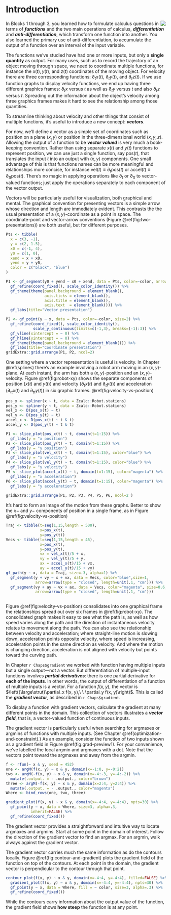 # Introduction {- #block4-intro .nonumber}

<div style="float:right;">[![](www/icons/edit.png)](https://github.com/ProjectMOSAIC/MOSAIC-Calculus/blob/main/Block-4/B4-introduction.Rmd)</div>

In Blocks 1 through 3, you learned how to formulate calculus questions in terms of ***functions*** and the two main operations of calculus, ***differentiation*** and ***anti-differentiation***, which transform one function into another. You also learned the primary use of anti-differentiation, to accumulate the output of a function over an interval of the input variable.

The functions we've studied have had one or more inputs, but only a **single quantity** as output. For many uses, such as to record the trajectory of an object moving through space, we need to coordinate multiple functions, for instance the $x(t), y(t)$, and $z(t)$ coordinates of the moving object. For velocity there are three corresponding functions: $\partial_t x(t)$, $\partial_t y(t)$, and $\partial_t z(t)$. If we use function graphs to display velocity functions, we end up having three different graphics frames: $\partial_t x$ versus $t$ as well as $\partial_t y$ versus $t$ and also $\partial_t z$ versus $t$. Spreading out the information about the object's velocity among three graphics frames makes it hard to see the relationship among those quantities. 

To streamline thinking about velocity and other things that consist of multiple functions, it's useful to introduce a new concept: ***vectors***. 

For now, we'll define a vector as a simple set of coordinates such as position on a plane $(x, y)$ or position in the three-dimensional world $(x, y, z)$. Allowing the output of a function to be ***vector valued*** is very much a book-keeping convention. Rather than using separate $x(t)$ and $y(t)$ functions to represent position, we can use just a single function, say $\text{pos}(t)$, that translates the input $t$ into an output with $(x, y)$ components. One small advantage of this is that functions names can be more meaningful and relationships more concise, for instance $\text{vel}(t) \equiv \partial_t \text{pos}(t)$ or $\text{accel}(t) \equiv \partial_{tt} \text{pos}(t)$. There's no magic in applying operations like $\partial_t$ or $\partial_{tt}$ to vector-valued functions; just apply the operations separately to each component of the vector output.

Vectors will be particularly useful for visualization, both graphical and mental. The graphical convention for presenting vectors is a simple arrow whose direction and length are immediately evident. This contrasts the the usual presentation of a $(x, y)$-coordinate as a point in space. The coordinate-point and vector-arrow conventions (Figure \@ref(fig:two-presentations)) are both useful, but for different purposes.

```r
Pts <- tibble(
  x = c(3, -1),
  y = c(2, 1.5),
  x0 = c(-1, 4),
  y0 = c(1, 0), 
  xend = x + x0,
  yend = y + y0,
  color = c("black", "blue")
)

P1 <- gf_segment(y0 + yend ~ x0 + xend, data = Pts, color=~color, arrow=arrow(), size=2) %>%
  gf_refine(coord_fixed(), scale_color_identity()) %>%
  gf_theme(theme(panel.background = element_blank(),
                 axis.ticks = element_blank(),
                 axis.title = element_blank(),
                 axis.text  = element_blank())) %>%
  gf_labs(title="Vector presentation")

P2 <- gf_point(y ~ x, data = Pts, color=~color, size=2) %>%
  gf_refine(coord_fixed(), scale_color_identity(),
            scale_y_continuous(limits=c(-1,3), breaks=(-1):3)) %>%
  gf_vline(xintercept = ~ 0) %>%
  gf_hline(yintercept = ~ 0) %>%
  gf_theme(theme(panel.background = element_blank())) %>%
  gf_labs(title="Coordinate presentation")
gridExtra::grid.arrange(P1, P2, ncol=2)
```

One setting where a vector representation is useful is velocity. In Chapter \@ref(splines) there's an example involving a robot arm moving in an $(x, y)$-plane. At each instant, the arm has both a $(x, y)$-position and an $(x, y)$-velocity. Figure \@ref(fig:robot-xy) shows the separate components of position ($x(t)$ and $y(t)$) and velocity ($\partial_t x(t)$ and $\partial_t y(t)$) and acceleration ($\partial_{tt} x(t)$ and $\partial_{tt} y(t)$)  in six graphic frames. \@ref(fig:velocity-vs-position) 

```r
pos_x <- spliner(x ~ t, data = Zcalc::Robot.stations)
pos_y <- spliner(y ~ t, data = Zcalc::Robot.stations)
vel_x <- D(pos_x(t) ~ t)
vel_y <- D(pos_y(t) ~ t)
accel_x <- D(pos_x(t) ~ t & t)
accel_y <- D(pos_y(t) ~ t & t)
```

```r
P1 <- slice_plot(pos_x(t) ~ t, domain(t=1:15)) %>%
  gf_labs(y = "x position")
P2 <- slice_plot(pos_y(t) ~ t, domain(t=1:15)) %>%
  gf_labs(y = "y position")
P3 <- slice_plot(vel_x(t) ~ t, domain(t=1:15), color="blue") %>%
  gf_labs(y = "x velocity")
P4 <- slice_plot(vel_y(t) ~ t, domain(t=1:15), color="blue") %>%
  gf_labs(y = "y velocity")
P5 <- slice_plot(accel_x(t) ~ t, domain(t=1:15), color="magenta") %>%
  gf_labs(y = "x acceleration")
P6 <- slice_plot(accel_y(t) ~ t, domain(t=1:15), color="magenta") %>%
  gf_labs(y = "y acceleration")
                   
gridExtra::grid.arrange(P1, P2, P3, P4, P5, P6, ncol=2 )
```

It's hard to form an image of the motion from these graphs. Better to show the $x-$ and $y-$ components of position in a single frame, as in Figure \@ref(fig:velocity-vs-position)

```r
Traj <- tibble(t=seq(1,15,length = 500),
               x=pos_x(t),
               y=pos_y(t))
Vecs <- tibble(t=seq(1,15,length = 46),
               x=pos_x(t),
               y=pos_y(t),
               vx = vel_x(t)/5 + x,
               vy = vel_y(t)/5 + y,
               ax = accel_x(t)/15 + vx,
               ay = accel_y(t)/15 + vy)
gf_path(y ~ x, data = Traj, size=.3, alpha=1) %>%
  gf_segment(y + vy ~ x + vx, data = Vecs, color="blue",size=1,
             arrow=arrow(type = "closed", length=unit(.1, "cm"))) %>%
  gf_segment(vy + ay ~ vx + ax, data = Vecs, color="magenta", size=0.6,
             arrow=arrow(type = "closed", length=unit(.1, "cm")))
  
```

Figure \@ref(fig:velocity-vs-position) consolidates into one graphical frame the relationships spread out over six frames in \@ref(fig:robot-xy). The consolidated graph makes it easy to see what the path is, as well as how speed varies along the path and the direction of instantaneous velocity relates to movement along the path. You can also see the relationship between velocity and acceleration; where straight-line motion is slowing down, acceleration points opposite velocity, where speed is increasing, acceleration points in the same direction as velocity. And where the motion is changing direction, acceleration is not aligned with velocity but points toward the curving path.

In Chapter `r Chaps$gradient` we worked with function having multiple inputs but a single output---not a vector. But differentiation of multiple-input functions involves ***partial derivatives***: there is one partial derivative for **each of the inputs**. In other words, the output of differentiation of a function of multiple inputs is a vector. For a function $f(x,y)$, the vector is $\left({\large\strut}\partial_x f(x, y),\ \ \partial_y f(x, y)\right)$. This is called the ***gradient vector***, as described in `r Chaps$gradient`.

To display a function with gradient vectors, calculate the gradient at many different points in the domain. This collection of vectors illustrates a ***vector field***, that is, a vector-valued function of continuous inputs.

The gradient vector is particularly useful when searching for argmaxes or argmins of functions with multiple inputs. (See Chapter \@ref(optimization-and-constraint).) As an example, consider the function of two inputs shown as a gradient field in Figure \@ref(fig:grad-preview1). For your convenience, we've labelled the local argmin and argmaxes with a dot. Note that the vectors point toward the argmaxes and away from the argmin. 

```r
f <- rfun(~ x & y, seed = 452)
one <- argM(f(x, y) ~ x & y, domain(x=-1:0, y=-0:2))
two <- argM(-f(x, y) ~ x & y, domain(x=-4:-3, y=-4:-2)) %>%
  mutate(.output. = - .output., color="brown")
three <- argM(-f(x, y) ~ x & y, domain(x=2:4, y=2:4)) %>%
  mutate(.output. = - .output., color="magenta")
Where <- bind_rows(one, two, three)
```


```r
gradient_plot(f(x, y) ~ x & y, domain(x=-4:4, y=-4:4), npts=30) %>%
  gf_point(y ~ x, data = Where, size=3, alpha=.3,
           inherit=FALSE) %>%
  gf_refine(coord_fixed())
```
The gradient vector provides a straightforward and intuitive way to locate argmaxes and argmins. Start at some point in the domain of interest. Follow the direction of the gradient vector to find an argmax. For an argmin, walk always against the gradient vector.

The gradient vector carries much the same information as do the contours locally. Figure \@ref(fig:contour-and-gradient) plots the gradient field of the function on top of the contours. At each point in the domain, the gradient vector is perpendicular to the contour through that point. 

```r
contour_plot(f(x, y) ~ x & y, domain(x=-4:4, y=-4:4), filled=FALSE) %>%
  gradient_plot(f(x, y) ~ x & y, domain(x=-4:4, y=-4:4), npts=30) %>%
  gf_point(y ~ x, data = Where, fill = ~ color, size=3, alpha=.3) %>%
  gf_refine(coord_fixed())
```

While the contours carry information about the output value of the function, the gradient field shows **how steep** the function is at any point.
